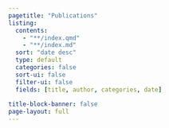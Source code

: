 ```yaml
---
pagetitle: "Publications" 
listing: 
  contents: 
    - "**/index.qmd"
    - "**/index.md"
  sort: "date desc"
  type: default
  categories: false
  sort-ui: false
  filter-ui: false
  fields: [title, author, categories, date]
  
title-block-banner: false
page-layout: full
---
```

